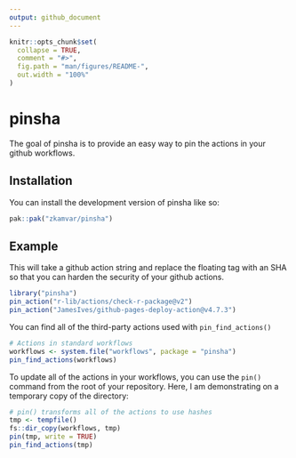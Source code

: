 ```yaml
---
output: github_document
---
```


<!-- README.md is generated from README.Rmd. Please edit that file -->

```r
knitr::opts_chunk$set(
  collapse = TRUE,
  comment = "#>",
  fig.path = "man/figures/README-",
  out.width = "100%"
)
```

# pinsha

<!-- badges: start -->
<!-- badges: end -->

The goal of pinsha is to provide an easy way to pin the actions in your github
workflows. 

## Installation

You can install the development version of pinsha like so:

``` r
pak::pak("zkamvar/pinsha")
```

## Example

This will take a github action string and replace the floating tag with an SHA
so that you can harden the security of your github actions.

```r
library("pinsha")
pin_action("r-lib/actions/check-r-package@v2")
pin_action("JamesIves/github-pages-deploy-action@v4.7.3")
```

You can find all of the third-party actions used with `pin_find_actions()`

```r
# Actions in standard workflows
workflows <- system.file("workflows", package = "pinsha")
pin_find_actions(workflows)
```

To update all of the actions in your workflows, you can use the `pin()` command
from the root of your repository. Here, I am demonstrating on a temporary
copy of the directory: 

```r
# pin() transforms all of the actions to use hashes
tmp <- tempfile()
fs::dir_copy(workflows, tmp)
pin(tmp, write = TRUE)
pin_find_actions(tmp)
```

